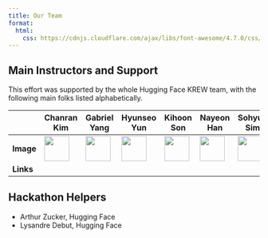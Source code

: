```yaml
---
title: Our Team
format:
  html:
    css: https://cdnjs.cloudflare.com/ajax/libs/font-awesome/4.7.0/css/font-awesome.min.css
---
```


## Main Instructors and Support

This effort was supported by the whole Hugging Face KREW team, with the following main folks listed alphabetically.


|          | Chanran Kim | Gabriel Yang | Hyunseo Yun | Kihoon Son | Nayeon Han | Sohyun Sim | Wonhyeong Seo | Woojun Jung |
|----------|-------------|--------------|-------------|------------|------------|------------|---------------|-------------|
| **Image**| ![](https://avatars.githubusercontent.com/u/4317641?v=4){width=50px fig-alt="picture of Kim"} | ![](https://avatars.githubusercontent.com/u/102908949?v=4){width=50px fig-alt="picture of Gabriel"} | ![](https://avatars.githubusercontent.com/u/47289574?v=4){width=50px fig-alt="picture of Hyunseo Yun"} | ![](https://avatars.githubusercontent.com/u/75935546?v=4){width=50px fig-alt="picture of Kihoon Son"} | ![](https://avatars.githubusercontent.com/u/33839093?v=4){width=50px fig-alt="picture of Nayeon Han"} | ![](https://avatars.githubusercontent.com/u/96299403?v=4){width=50px fig-alt="picture of Sohyun Sim"} | ![](https://avatars.githubusercontent.com/u/29195190?v=4){width=50px fig-alt="picture of Wonhyeong Seo"} | ![](https://avatars.githubusercontent.com/u/46880056?v=4){width=50px fig-alt="picture of Woojun Jung"} |
| **Links** | <i class="bi bi-linkedin"></i>&nbsp;&nbsp;<i class="bi bi-github"></i> | <i class="bi bi-linkedin"></i>&nbsp;&nbsp;<i class="bi bi-github"></i> | <i class="bi bi-linkedin"></i>&nbsp;&nbsp;<i class="bi bi-github"></i> | <i class="bi bi-linkedin"></i>&nbsp;&nbsp;<i class="bi bi-github"></i> | <i class="bi bi-linkedin"></i>&nbsp;&nbsp;<i class="bi bi-github"></i> | <i class="bi bi-linkedin"></i>&nbsp;&nbsp;<i class="bi bi-github"></i> | <i class="bi bi-linkedin"></i>&nbsp;&nbsp;<i class="bi bi-github"></i> | <i class="bi bi-linkedin"></i>&nbsp;&nbsp;<i class="bi bi-github"></i> |

## Hackathon Helpers

- Arthur Zucker, Hugging Face
- Lysandre Debut, Hugging Face

